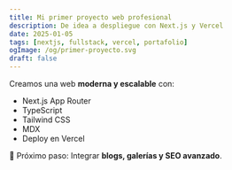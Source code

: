 ```yaml
---
title: Mi primer proyecto web profesional
description: De idea a despliegue con Next.js y Vercel
date: 2025-01-05
tags: [nextjs, fullstack, vercel, portafolio]
ogImage: /og/primer-proyecto.svg
draft: false
---
```


Creamos una web **moderna y escalable** con:

- Next.js App Router
- TypeScript
- Tailwind CSS
- MDX
- Deploy en Vercel

🎯 Próximo paso: Integrar **blogs, galerías y SEO avanzado**.
